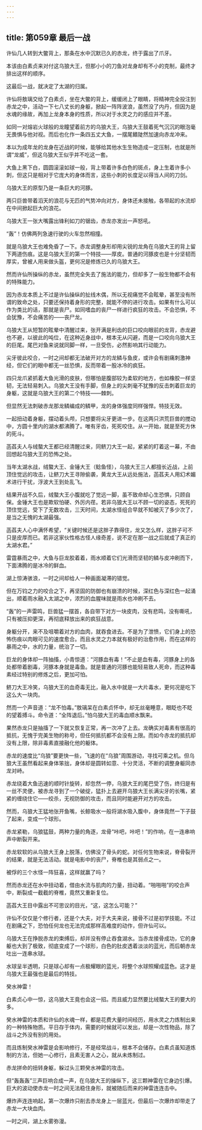 ```yaml
---
---
---
```

title: 第059章 最后一战
---





许仙几人转到大鳖背上，那条在水中沉默已久的赤龙，终于露出了爪牙。

本该由白素贞来对付这乌狼大王，但那小小的刀鱼对龙身却有不小的克制，最终才排出这样的顺序。

这最后一战，就决定了太湖的归属。

许仙将敖璃交给了白素贞，坐在大鳖的背上，缓缓闭上了眼睛，将精神完全投注到赤龙之中，活动一下七八丈长的身躯，掀起一阵阵波浪，虽然没了内丹，但因为是水魂的缘故，再加上龙身本身的性质，所以对于水灵之力的感应并不差。

如同一对熔岩火球般的龙瞳望着前方的乌狼大王，乌狼大王鼓着死气沉沉的眼泡毫无畏惧与他对视。而后也化作一条四五丈大鱼，一摆尾鳍陡然加速向赤龙冲来。

本以为成年龙的龙身在近战的时候，能够给其他水生生物造成一定压制，也就是所谓“龙威”，但这乌狼大王似乎并不吃这一套。

大鱼上黑下白，圆圆滚滚如球一般，背上带着许多白色的斑点，身上生着许多小刺，但这只是相对于它庞大的身体而言，这些小刺的长度足以得当人间的刀剑。

乌狼大王的原型乃是一条巨大的河豚。

两只巨兽带着滔天的浪花与无匹的气势冲向对方，身体还未接触，各带起的水流却在中间掀起巨大的浪花。

乌狼大王一张大嘴露出锋利如刀的锯齿，赤龙亦发出一声怒吼。

“轰”！仿佛两列急速行驶的火车忽然相撞。

就是乌狼大王也难免昏了一下。赤龙调整身形却用尖锐的龙角在乌狼大王的背上留下两道伤痕。这是乌狼大王的第一个特技——厚皮。普通的河豚皮也是十分坚韧而厚实，曾被人用来做头盔，更何况是修炼已久的乌狼大王。

然而许仙所操纵的赤龙，虽然完全失去了施法的能力，但却多了一般生物都不会有的特殊能力。

因为赤龙本质上不过是许仙操纵的扯线木偶，所以无视痛觉不会眩晕，甚至没有所谓的致命之处，只要还保持着身形的完整，就能不停的进行攻击。如果有什么可以作为类比的话，那就是丧尸。如同嗜血的丧尸一样进行疯狂的攻击。不会恐惧，不会犹豫，不会痛苦的——丧尸龙。

乌狼大王从短暂的眩晕中清醒过来，张开满是利齿的巨口咬向眼前的龙背，赤龙避也不避，以彼此的吨位，在这种近身战中，根本无从闪避，而是一口咬向乌狼大王的巨尾。尾巴对鱼来说就同脚一样，一旦受伤，必然影响其行动能力。

尖牙彼此咬合，一时之间却都无法破开对方的龙鳞与鱼皮，或许会有剧痛刺激神经，但它们的眼中都无一丝恐惧，反而带着一股冰冷的疯狂。

四只龙爪紧抓着大鱼光滑的皮肤，但哪怕是腹部较为柔软的地方，也如橡胶一样坚韧，无法轻易刺入。乌狼大王没有手脚，但身上的尖刺毫不犹豫的反击刺着巨龙的身躯，这就是乌狼大王的第二个特技——棘刺。

但显然无法刺破赤龙那龙鳞编成的鳞甲，龙的身体强度同样强悍。特技无效。

一起扭动着身躯，摆动着头颅，只想要将尖牙更进一步。在这两只洪荒巨兽的搅动中，方圆十里内的湖水都沸腾了。唯有牙齿，死死咬住。从一开始，就是至死方休的死斗。

菡萏夫人与绒螯大王都已经清醒过来，同鲚刀大王一起，紧紧的盯着这一幕，不由回想起乌狼大王的恐怖之处。

当年太湖水战，绒螯大王、金锤大王（鲶鱼怪），乌狼大王三人都擅长近战，上前顶住觉远的攻击，让鲚刀大王寻隙偷袭，黄龙大王从远处施法，菡萏夫人用幻术媚术进行干扰，浮波大王到处乱飞。

结果开战不久后，绒螯大王小腹就吃了觉远一脚，虽不致命却心生恐惧，只顾自保。金锤大王也是欺软怕硬、外厉内荏。若非乌狼大王以不顾一切的姿态，死死的顶住觉远，受下了无数攻击，三天时间，太湖水怪组合早就不知被灭了多少次了，是当之无愧的太湖最强。

菡萏夫人心中满怀希望，“关键时候还是这胖子靠得住，龙又怎么样，这胖子可不只是皮厚而已。若非这家伙性格古怪人缘奇差，说不定在那一战之后就成了真正的太湖水君。”

雷霆暴雨之中，大鱼与巨龙胶着着，雨水顺着它们光滑而坚韧的鳞与皮冲刷而下，下面沸腾的是冰冷的鲜血。

湖上惊涛骇浪，一时之间却给人一种画面凝滞的错觉。

但在万钧之力的咬合之下，再坚固的防御也有崩溃的时候，深红色与深红色一起涌出，顺着雨水融入太湖之中，浓烈的血腥味就是雨水也冲刷不去。

“轰”的一声雷鸣，巨兽猛一摆首，各自带下对方一块皮肉，没有悲鸣，没有嘶吼，只有被压抑更深，再彻底释放出来的疯狂战意。

身躯分开，来不及咀嚼着对方的血肉，就吞食进去。不是为了泄愤，它们身上的恐怖伤痕以肉眼可见的速度愈合。而且水灵之力本就有极好的治愈作用，而在这样的暴雨之中，水的力量，统治了一切。

巨龙的身体却一阵抽搐，小青惊道：“河豚血有毒！”不止是血有毒，河豚身上的各处都带着剧毒，河豚本身就是毒鱼。就是普通的河豚也能轻易致人死命，而这种毒素经过特别的修炼之后，更加可怕。

鲚刀大王冷笑，乌狼大王的血奇毒无比，融入水中就是一大片毒水，更何况是吃下这么大一块肉。

然而一个声音道：“龙不怕毒。”敖璃呆在白素贞怀中，却无丝毫睡意，眼眨也不眨的望着搏斗。命令道：“全阵退后。”怕乌狼大王的毒血顺水飘来。

果然赤龙只是抽搐了一下就又恢复正常，再一次冲了上去。龙确实对毒素有很高的抵抗，无愧于完美生物的称号，但任何抵抗都不会没有上限。而如今赤龙的抵抗却没有上限，除非毒素直接融化他的躯体。

赤龙的速度比“乌狼”要更快一些，飞速的在“乌狼”周围游动，寻找可乘之机。但乌狼大王虽然看起来身体笨拙，身体却是圆转如意、十分灵活，不断的调整身躯同赤龙对峙。

赤龙绕着大鱼迅速的顺时针旋转，却忽然一停，乌狼大王的尾巴受了伤，终归是有一丝不灵便，被赤龙寻到了一个破绽，猛扑上去避开乌狼大王长满尖牙的长嘴，紧紧的缠绕住它——绞杀，无视防御的攻击，而且同时能避开对方的攻击。

然而，乌狼大王猛地张开鱼嘴，长鲸吸水一般将湖水吸入腹中，身体竟然一下子鼓了起来，变成一个球形。

赤龙紧勒，乌狼猛鼓，两种力量的角逐，龙骨“咔吧，咔吧！”的作响，在一连串响声中断裂开来。

赤龙软软的从乌狼大王身上脱落，仿佛没了骨头的蛇。对任何生物来说，脊骨裂开的结果，就是无法活动。就是电影中的丧尸，脊椎也是其弱点之一。

被俘的三个水怪一阵狂喜，这样就赢了吗？

然而赤龙还在水中扭动着，借由水流与肌肉的力量，扭动着。“啪啪啪”的咬合声中，断裂成一截截的脊椎，竟然又重新复位。

菡萏大王目中露出不可思议的目光，“这，这怎么可能？”

许仙不仅仅是个修行者，还是个大夫，对于大夫来说，接骨不过是初学技能。不过在剧痛之下，恐怕任何龙也无法完成那样高难度的动作，但许仙可以。

乌狼大王在挣脱赤龙的束缚后，却并没有停止吞食湖水。当赤龙接骨成功，它的身躯也大到了极致，彻底变成了一个球形，白色的肚皮透着淡淡的蓝光，而后朝赤龙吐出一连串水球。

水球呈半透明，只是球心却有一点极耀眼的蓝光，将整个水球照耀成蓝色。这才是乌狼大王最强也是最后的特技。

癸水神雷！

白素贞心中一惊，这乌狼大王竟也会这一招。而且威力显然要比绒螯大王的要大的多。

癸水神雷的本质和许仙的水魂一样，都是花费大量时间经历，用水灵之力炼制出来的一种特殊物质。平日存于体内，需要的时候就可以发出，却是一次性物品，除了战斗之外没有别的用处。

而且炼制癸水神雷是会影响修行，不是经常战斗，根本不会储存。白素贞虽知道炼制的方法，但她一心修行，且素无害人之心，就从未炼制过。

赤龙拼命的扭转身躯，躲过头三颗癸水神雷的攻击。

但“轰轰轰”三声巨响合成一声，在乌狼大王的操纵下，这三颗神雷在它身边引爆。巨大的波动使赤龙一时之间无法稳住身形，就被随后而来的神雷连连击中。

爆炸声连连响起，第一次爆炸只削去赤龙身上一层蓝光，但最后一次爆炸却带走了赤龙一大块血肉。

一时之间，湖上水雾弥漫。